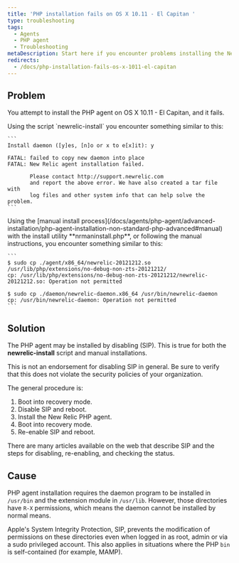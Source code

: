 ```yaml
---
title: 'PHP installation fails on OS X 10.11 - El Capitan '
type: troubleshooting
tags:
  - Agents
  - PHP agent
  - Troubleshooting
metaDescription: Start here if you encounter problems installing the New Relic agent for PHP on OS X v10.11 - El Capitan.
redirects:
  - /docs/php-installation-fails-os-x-1011-el-capitan
---
```


## Problem

You attempt to install the PHP agent on OS X 10.11 - El Capitan, and it fails.

<CollapserGroup>
  <Collapser title="Failure with the install script">
    Using the script `newrelic-install` you encounter something similar to this:

    ```
    Install daemon ([y]es, [n]o or x to e[x]it): y

    FATAL: failed to copy new daemon into place
    FATAL: New Relic agent installation failed.

           Please contact http://support.newrelic.com
           and report the above error. We have also created a tar file with
           log files and other system info that can help solve the problem.
    ```
  </Collapser>

  <Collapser title="Failure with the manual install process">
    Using the [manual install process](/docs/agents/php-agent/advanced-installation/php-agent-installation-non-standard-php-advanced#manual) with the install utility **nrmaninstall.php**, or following the manual instructions, you encounter something similar to this:

    ```
    $ sudo cp ./agent/x86_64/newrelic-20121212.so /usr/lib/php/extensions/no-debug-non-zts-20121212/
    cp: /usr/lib/php/extensions/no-debug-non-zts-20121212/newrelic-20121212.so: Operation not permitted

    $ sudo cp ./daemon/newrelic-daemon.x86_64 /usr/bin/newrelic-daemon
    cp: /usr/bin/newrelic-daemon: Operation not permitted
    ```
  </Collapser>
</CollapserGroup>

## Solution

The PHP agent may be installed by disabling (SIP). This is true for both the **newrelic-install** script and manual installations.

<Callout variant="caution">
  This is not an endorsement for disabling SIP in general. Be sure to verify that this does not violate the security policies of your organization.
</Callout>

The general procedure is:

1. Boot into recovery mode.
2. Disable SIP and reboot.
3. Install the New Relic PHP agent.
4. Boot into recovery mode.
5. Re-enable SIP and reboot.

There are many articles available on the web that describe SIP and the steps for disabling, re-enabling, and checking the status.

## Cause

PHP agent installation requires the daemon program to be installed in `/usr/bin` and the extension module in `/usr/lib`. However, those directories have `R-X` permissions, which means the daemon cannot be installed by normal means.

Apple's System Integrity Protection, SIP, prevents the modification of permissions on these directories even when logged in as root, admin or via a sudo privileged account. This also applies in situations where the PHP `bin` is self-contained (for example, MAMP).
